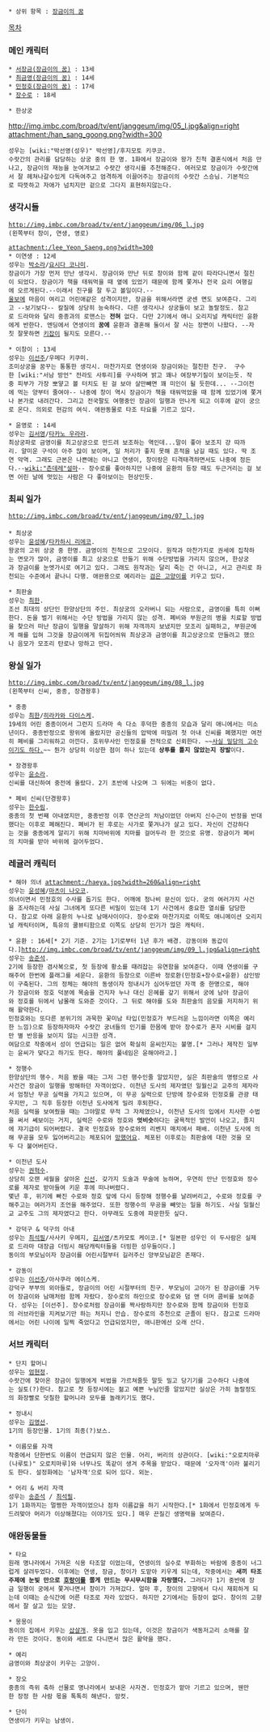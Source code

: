  * 상위 항목 : [[장금이의 꿈]]

[[목차]]
=== 메인 캐릭터 ===
 * [[서장금(장금이의 꿈)]] : 13세
 * [[최금영(장금이의 꿈)]] : 14세
 * [[민정호(장금이의 꿈)]] : 17세
 * [[장수로]] : 18세

 * 한상궁
http://img.imbc.com/broad/tv/ent/janggeum/img/05_l.jpg&align=right
attachment:/han_sang_goong.png?width=300
 성우는 [wiki:"박선영(성우)" 박선영]/후지모토 키쿠코.
 수랏간의 관리를 담당하는 상궁 중의 한 명. 1화에서 장금이와 왕가 친척 결혼식에서 처음 만나고, 장금이의 재능을 눈여겨보고 수랏간 생각시를 추천해준다. 여러모로 장금이가 수랏간에서 잘 헤쳐나갈수있게 다독여주고 엄격하게 이끌어주는 장금이의 수랏간 스승님. 기본적으로 따뜻하고 자애가 넘치지만 겉으로 그다지 표현하지않는다. 
=== 생각시들 ===
 http://img.imbc.com/broad/tv/ent/janggeum/img/06_l.jpg
 (왼쪽부터 창이, 연생, 영로)

 attachment:/lee_Yeon_Saeng.png?width=300
 * 이연생 : 12세
 성우는 [[박소라]]/[[요시다 코나미]]. 
 장금이가 가장 먼저 만난 생각시. 장금이와 만난 뒤로 창이와 함께 같이 따라다니면서 절친이 되었다. 장금이가 책을 태워먹을 때 옆에 있었기 때문에 함께 쫓겨나 전국 요리 여행길에 오르게된다.--이래서 친구를 잘 두고 볼일이다.-- 
 [[울보]]에 마음이 여리고 어린애같은 성격이지만, 장금을 위해서라면 굳센 면도 보여준다. 그리고 --보기보다-- 칼질에 상당히 능숙하다. 다른 생각시나 상궁들이 보고 놀랄정도. 참고로 드라마와 달리 중종과의 로맨스는 '''전혀''' 없다. 다만 2기에서 애니 오리지널 캐릭터인 윤환에게 반한다. 엔딩에서 연생이의 '''꿈에''' 윤환과 결혼해 둘이서 잘 사는 장면이 나왔다. --자칫 잘못하면 [[키잡]]이 될지도 모른다.--

 * 이창이 : 13세
 성우는 [[이선주]]/우메다 키쿠미. 
 조미상궁을 꿈꾸는 통통한 생각시. 마찬가지로 연생이와 장금이와는 절친한 친구.  구수한 [wiki:"서남 방언" 전라도 사투리]를 구사하며 밝고 꽤나 여장부기질이 보이는듯. 작중 피부가 가장 뽀얗고 볼 터치도 된 걸 보아 살만빼면 꽤 미인이 될 듯한데... --그이전에 먹는 양부터 줄여야-- 나중에 창이 역시 장금이가 책을 태워먹었을 때 함께 있었기에 쫓겨나 본가로 내려간다. 그리고 전국팔도 여행중인 장금이 일행과 만나게 되고 이후에 같이 궁으로 온다. 의외로 현감의 여식. 애완동물로 타조 타요를 기르고 있다.

 * 윤영로 : 14세
 성우는 [[김서영]]/[[타카노 우라라]]. 
 최상궁파로 금영이를 최고상궁으로 만드려 보조하는 역인데...말이 좋아 보조지 걍 따까리. 얄미운 구석이 아주 많이 보이며, 일 처리가 좋지 못해 흔적을 남길 때도 있다. 딱 조연 악역. 그래도 근본은 나쁜애는 아니고 연생이, 창이랑은 티격태격하면서도 나중에 정든다.--[[wiki:"츤데레"설마]]-- 장수로를 좋아하지만 나중에 윤환의 등장 때도 두근거리는 걸 보면 어린 날에 멋있는 사람은 다 좋아보이는 현상인듯.
=== 최씨 일가 ===
 http://img.imbc.com/broad/tv/ent/janggeum/img/07_l.jpg
 
 * 최상궁
 성우는 [[윤성혜]]/[[타카하시 리에코]]. 
 왕궁의 고위 상궁 중 한명. 금영이의 친척으로 고모이다. 원작과 마찬가지로 권세에 집착하는 면모가 많아, 금영이를 최고 상궁으로 만들기 위해 수단방법을 가리지 않으며, 한상궁과 장금이를 눈엣가시로 여기고 있다. 그래도 원작과는 달리 죽는 건 아니고, 서고 관리로 좌천되는 수준에서 끝나니 다행. 애완용으로 예리라는 [[검은 고양이]]를 키우고 있다.

 * 최판술
 성우는 [[최한]].
 조선 최대의 상단인 한양상단의 주인. 최상궁의 오라버니 되는 사람으로, 금영이를 특히 이뻐한다. 돈을 벌기 위해서는 수단 방법을 가리지 않는 성격. 폐비와 부원군의 병을 치료할 방법을 찾으러 떠난 장금이 일행을 말살하기 위해 자객까지 보냈지만 모조리 실패하고, 부원군에게 해를 입혀 그것을 장금이에게 뒤집어씌워 최상궁과 금영이를 최고상궁으로 만들려고 했으나 음모가 모조리 탄로나 망하고 만다.
=== 왕실 일가 ===
 http://img.imbc.com/broad/tv/ent/janggeum/img/08_l.jpg
 (왼쪽부터 신씨, 중종, 장경왕후)

 * 중종
 성우는 [[최한]]/[[히라카와 다이스케]]. 
 19세의 어린 중종이어서 그런지 드라마 속 다소 후덕한 중종의 모습과 달리 애니에서는 미소년이다. 중종반정으로 왕위에 올랐지만 공신들의 압박에 떠밀려 첫 아내 신씨를 폐했지만 여전히 폐비를 그리워하고 아낀다. 호위무사인 민정호를 전적으로 신뢰한다. ~~[http://gall.dcinside.com/board/view/?id=korea_ani&no=28095&page=1 사실 밀당의 고수이기도 하다.]~~ 뭔가 상당히 이상한 점이 하나 있는데 '''상투를 틀지 않았는지 장발'''이다.

 * 장경왕후
 성우는 [[윤소라]]. 
 신씨를 대신하여 중전에 올랐다. 2기 초반에 나오며 그 뒤에는 비중이 없다.
 

 * 폐비 신씨(단경왕후)
 성우는 [[한수림]]. 
 중종의 첫 번째 아내였지만, 중종반정 이후 연산군의 처남이었던 아버지 신수근이 반정을 반대했다는 이후로 폐해진다. 폐비가 된 후로는 사가로 쫓겨나가 살고 있다. 자신이 건강하다는 것을 중종에게 알리기 위해 치마바위에 치마를 걸어두라 한 것으로 유명. 장금이가 폐비의 치마를 받아 바위에 걸어두었다.

=== 레귤러 캐릭터 ===
 * 해야 의녀 attachment:/haeya.jpg?width=260&align=right
 성우는 [[윤성혜]]/[[마츠이 나오코]]. 
 의녀이면서 민정호의 수사를 돕기도 한다. 어깨에 청나비 문신이 있다. 궁의 여러가지 사건을 조사하는데 사실 그녀에게 또다른 비밀이 있는데 1기 사건에서 중요한 열쇠를 담당한다. 참고로 아래 윤환의 누나로 남매사이이다. 장수로와 마찬가지로 이쪽도 애니메이션 오리지널 캐릭터이며, 특유의 쿨뷰티함으로 이쪽도 상당히 인기가 많은 캐릭터.


 * 윤환 : 16세[* 2기 기준. 2기는 1기로부터 1년 후가 배경. 강동이와 동갑이다.]http://img.imbc.com/broad/tv/ent/janggeum/img/09_l.jpg&align=right
 성우는 [[송준석]]. 
 2기에 등장한 겸사복으로, 첫 등장에 황소를 때려잡는 유연함을 보여준다. 이때 연생이를 구해주어 한번에 플래그를 세운다. 윤환의 등장으로 이른바 정로환(민정호+장수로+윤환) 삼인방이 구축된다. 그의 정체는 해야의 동생이자 정내시가 심어두었던 자객 중 한명으로, 해야가 장금이와 정호 덕분에 목숨을 건지자 누나 대신 은혜를 갚기 위해서 궁에 남아 장금이와 정호를 뒤에서 남몰래 도와준 것이다. 그 뒤로 해야를 도와 최판술의 음모를 저지하기 위해 활약한다. 
 민정호와는 또다른 분위기의 과묵한 꽃미남 타입(민정호가 부드러운 느낌이라면 이쪽은 예리한 느낌)으로 등장하자마자 수랏간 궁녀들의 인기를 한몸에 받아 장수로가 혼자 시비를 걸지만 별 반응을 보이지 않는 시크한 성격. 
 여담으로 작중에서 성이 언급되는 일은 없어 확실히 윤씨인지는 불명.[* 그러나 제작진 일부는 윤씨가 맞다고 하기도 한다. 해야의 풀네임은 윤해야라고.] 


 * 정행수
 한양상단의 행수. 처음 봤을 때는 그저 그런 행수인줄 알았지만, 실은 최판술의 명령으로 사사건건 장금이 일행을 방해하던 자객이었다. 이천년 도사의 제자였던 일월신교 교주의 제자라서 엄청난 무공 실력을 가지고 있으며, 이 무공 실력으로 단방에 장수로와 민정호를 관광 태우지만, 그 직후 등장한 이천년 도사에게 밀려 후퇴한다.
 처음 실력을 보여줬을 때는 그야말로 무적 그 자체였으나, 이천년 도사의 입에서 치사한 수법을 써서 쎄보이는 거지, 실력은 수로와 정호와 '''엇비슷'''하다는 굴욕적인 발언이 나오고, 졸지에 쟈기급이 되어버렸다. 결국 민정호와 장수로와의 리벤지 매치에서 패배. 이천년 도사에 의해 무공을 모두 잃어버리고는 체포되어 [[망했어요]]. 체포된 이후로는 최판술에 대한 것을 모두 다 불어버린다.


 * 이천년 도사
 성우는 [[권혁수]].
 상당히 오랜 세월을 살아온 [[신선]]. 갖가지 도술과 무술에 능하며, 우연히 만난 민정호와 장수로를 제자로 받아들여 키운 후에 떠나버렸다.
 몇년 후, 위기에 빠진 수로와 정호 앞에 다시 등장해 정행수를 날려버리고, 수로와 정호를 구해주고는 여러가지 조언을 해주었다. 또한 정행수의 무공을 빼앗는 일을 하기도. 사실 일월신교 교주도 그의 제자였다고 한다. 아무래도 도중에 파문한듯 싶다.


 * 강덕구 & 덕구의 아내 
 성우는 [[최석필]]/사사키 우메지, [[김서영]]/츠카모토 케이코.[* 일본판 성우인 이 두사람은 실제로 드라마 대장금 더빙시 해당캐릭터들을 더빙한 성우들이다.]
 동이의 부모님이자 장금이를 어린시절부터 길러주신 양부모님같은 존재다.
 

 * 강동이 
 성우는 [[이선주]]/아사쿠라 에이스케.
 강덕구 부부의 외아들로, 장금이의 어린 시절부터의 친구. 부모님이 고아가 된 장금이를 거두어 장금이와 남매처럼 함께 자랐다. 장수로의 하인으로 장수로와 덤 앤 더머 콤비를 보여준다. 성우는 [이선주]. 장수로처럼 장금이를 짝사랑하지만 장수로와 함께 장금이와 민정호의 러브라인을 지켜보기만 하는 처지니 안습. 장수로의 추천으로 군졸이 된다. 참고로 드라마에서는 어린 나이에 일찍 죽었다고 언급되었지만, 애니판에선 오래 산다.

=== 서브 캐릭터 ===
 * 단지 할머니
 성우는 [[엄현정]].
 수랏간에 찾아온 장금이 일행에게 비법을 가르쳐줄듯 말듯 밀고 당기기를 고수하다 나중에는 실토(?)한다. 참고로 첫 등장시에는 젊고 예쁜 누님인줄 알았지만 실상은 가히 놀랄정도의 화장빨로 덧칠한 할머니라 모두를 놀래키기도 했다. 


 * 정내시
 성우는 [[김영선]].
 1기의 등장인물. 1기의 최종(?)보스. 


 * 이름모를 자객 
 작중에서 단한번도 이름이 언급되지 않은 인물. 어리, 버리의 상관이다. [wiki:"오로치마루(나루토)" 오로치마루]와 너무나도 똑같이 생겨 주목을 받았다. 때문에 '오자객'이라 불리기도 한다. 설정화에는 '남자객'으로 되어 있다. 외눈. 


 * 어리 & 버리 자객
 성우는 [[송준석]] / [[최석필]]. 
 1기 1화까지는 멀쩡한 자객이었으나 점차 이름값을 하기 시작한다.[* 1화에서 민정호에게 두드려맞아 머리가 이상해졌다는 이야기도 있다.] 매우 끈질긴 생명력을 보여준다.  

=== 애완동물들 ===
 * 타요 
 원래 명나라에서 가져온 식용 타조알 이었는데, 연생이의 실수로 부화하는 바람에 중종이 너그럽게 살려두었다. 이후에는 연생, 장금, 창이가 도맡아 키우게 되는데, 작중에서는 '''새끼 타조 주제에 눈빛 만으로 [[호랑이]]를 쫄게 만드는 무시무시함을 자랑했다.''' 그러다가 1기 중반에 장금 일행이 궁에서 쫓겨나면서 창이가 가져갔다. 얼마 후, 창이의 고향에서 다시 재회하게 되는데 이때는 순식간에 어른 타조로 자라 있었다. 하지만 2기에서는 등장이 없다. 창이의 고향에서 잘 살고 있는 모양.


 * 몽몽이 
 동이의 집에서 키우는 [[삽살개]]. 옷을 입고 있는데, 이것은 장금이가 색동저고리 소매를 잘라 만든 것이다. 동이와 세트로 다니면서 많은 활약을 했다. 


 * 예리 
 금영이와 최상궁이 키우는 고양이.


 * 장오 
 중종의 즉위 축하 선물로 명나라에서 보내온 사자견. 민정호가 맡아 기르고 있으며, 웬만한 장정 한 사람 몫을 톡톡히 해낸다. 암컷.

 * 단이 
 연생이가 키우는 남생이.
